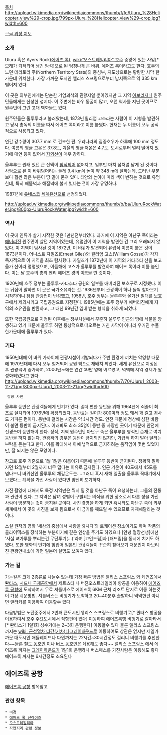 [[목차]]
http://upload.wikimedia.org/wikipedia/commons/thumb/f/fc/Uluru_%28Helicopter_view%29-crop.jpg/799px-Uluru_%28Helicopter_view%29-crop.jpg?width=600

[http://g.co/maps/qmgb9 구글 위성 지도]

=== 소개 ===
Uluru 혹은 Ayers Rock([[에어즈 록]]),
[[wiki:"오스트레일리아" 호주]] 중앙에 있는 사암[* 모래가 퇴적되어 생긴 암석]으로 된 엄청나게 큰 바위. 에어즈 록이라고도 한다. 호주의 노던 테리토리 주(Northern Territory State)의 중심부, 지도상으로는 황량한 사막 한가운데 위치한다. 가장 가까운 도시인 앨리스 스프링으로부터 남서쪽으로 약 335 km 떨어져 있다.

이 곳은 외부인에게는 단순한 기암괴석의 관광지일 뿐이겠지만 그 지역 [[아보리지니]] 원주민들에게는 신성한 성지다. 이 주변에는 바위 동굴이 많고, 오랜 역사를 지닌 곳이므로 원주민이 그린 고대 벽화들도 있다.

원주민들은 울루루라고 불러왔는데, 1873년 윌리엄 고스라는 사람이 이 지형을 발견하고 당시 총독의 이름을 따서 에어즈 록이라고 이름 붙였다. 현재는 두 이름이 모두 공식적으로 사용되고 있다.

연간 강수량이 307.7 mm 로 건조한 편. 우리나라의 집중호우가 하루에 100 mm 정도다. 여름의 평균 고온은 37.8도, 겨울의 평균 저온은 4.7도. 도시로부터 멀리 떨어져 있기에 매연 등이 없어서 [[자외선]]이 매우 강하다. 

울루루는 원래 있던 큰 산맥이 [[침식]]되어 없어지고, 일부만 마치 섬처럼 남게 된 것이다. 사암으로 된 이 바위덩어리는 둘레 9.4 km에 높이 약 348 m에 달하는데, 드러난 부분보다 훨씬 많은 부분이 땅 밑에 묻혀 있다. 태양의 높이에 따라 색이 변하는 것으로 유명한데, 특히 해뜰녘과 해질녘에 붉게 빛나는 것이 가장 유명하다.

1987년에 [[유네스코]] [[세계유산]]으로 선정되었다.

http://upload.wikimedia.org/wikipedia/commons/thumb/b/ba/UluruRockWater.jpg/800px-UluruRockWater.jpg?width=600


=== 역사 ===
이 곳에 인류가 살기 시작한 것은 1만년전부터였다. 과거에 이 지역은 아난구 족이라는 [[애버리진]] 원주민이 살던 지역이었는데, 유럽인이 이 지역을 발견한 건 그리 오래되지 않았다. 이 지역이 탐사된 것이 1872년, 이 바위가 발견되어 유럽식 이름이 붙은 것이 1873년이다. 어니스트 자일즈(Ernest Giles)와 윌리엄 고스(William Gosse)가 각자 독자적으로 이 지역을 최초 탐사했다. 자일즈가 1872년에 이 지역의 카타추타 산을 보고 올가 산이라 명명했으며, 이듬해에 고스가 울루루를 발견하여 에어즈 록이라 이름 붙인다. 이는 남 호주의 총리 헨리 에어즈 경의 이름을 딴 것이다.

1920년에 호주 정부는 울루루-카타추타 공원의 일부를 애버리진 보호구로 지정했다. 이는 뒤집어 말하면 이 곳은 국가소유라는 것. 1936년부터 관광객이 하나 둘씩 찾아오기 시작하더니 점점 관광업이 번성했고, 1958년, 호주 정부는 울루루와 올가산 일대를 보호구에서 제외시키고 국립공원으로 지정한다. 1985년에는 호주 정부가 애버리진에게 지역의 소유권을 반환하고, 그 대신 99년간 임대 받는 형식을 취하게 되었다. 

또한 국립공원으로 지정된 이후에는 정부차원에서 꾸준히 울루루 인근의 땅에 식물을 양생하고 있기 때문에 울루루 하면 통상적으로 떠오르는 거친 사막이 아니라 우거진 수풀 한가운데에 울루루가 있다.


=== 기타 ===
1950년대에 이 바위 가까이에 관광시설이 개발되다가 주변 환경에 끼치는 악영향 때문에 1970년대에 다시 모두 철거되어 공원 밖으로 재배치 되었다. 세계 유산으로 지정된 후 관광객이 증가하여, 2000년도에는 연간 40만 명에 이르렀고, 덕택에 지역 경제가 활성화되었다고 한다.
http://upload.wikimedia.org/wikipedia/commons/thumb/7/70/Uluru1_2003-11-21.jpg/800px-Uluru1_2003-11-21.jpg?width=500
  항공 사진

울루루 등반은 관광객들에게 인기가 있다. 좀더 편한 등반을 위해 1964년에 쇠줄이 최초로 설치되어 1976년에 확장되었다. 등반로는 길이가 800미터 정도 돼서 꽤 길고 경사도 가파른 편이다. 등반에 걸리는 시간은 약 2시간 정도. 안전 때문에 정상에 심한 바람이 불면 등반이 금지된다. 이래뵈도 최소 35명이 등반 중 사망한 곳이기 때문에 안전에 신경쓰며 등반해야 한다. 정작, 지역 원주민인 아난구 족은 울루루를 영적인 존재로 여겨 등반을 하지 않는다. 관광객의 경우은 등반이 금지되진 않지만, 가급적 하지 말아 달라는 부탁을 듣는다고 한다. 이를 확대해서 아예 법적으로 금지하려는 움직임이 몇번 있었지만, 잘 되지는 않은 모양이다.

참고로 호주 기준으로 1월 1일은 여름이기 때문에 울루루 등반이 금지된다. 정확히 말하자면 12월부터 2월까지 너무 덥다는 이유로 금지된다. 인근 기온이 40도에서 45도를 넘나드니 바위산인 울루루의 체감온도는....그러니 혹시 새해 일출을 울루루 꼭대기에서 보겠다는 계획을 가진 사람이 있다면 얌전히 포기하자.

사진 촬영에 대해서도 특정 지역만은 찍지 말 것을 아난구 족이 요청하는데, 그들의 전통과 관련이 있다. 그 지역은 남녀 성별이 구별되는 의식을 위한 장소로서 다른 성을 가진 사람이 방문하는 것이 금지된 곳이다. 사진 촬영을 하게 되면 혹시라도 아난구 족이 외부 세계에서 이 곳의 사진을 보게 됨으로서  이 금기를 깨뜨릴 수 있으므로 자제해달라는 것이다.

소설 원작의 영화 ‘세상의 중심에서 사랑을 외치다’의 로케이션 장소이기도 하며 작품의 클라이맥스를 장식하는 부분이기에 깊은 인상을 주기도 하였으나 [안녕 절망선생]에선 '사실 뼈가루를 뿌리는건 무단투기(...)'라며 [고인드립]과 [패드립]을 동시에 치기도 하였다. 또한 영화의 인기에 힘입어 일본인 관광객들이 꾸준히 찾아오기 때문인지 아보리진 관광안내소에 가면 일본어 설명도 쓰여져 있다.


=== 가는 길 ===
가는길은 크게 2종류로 나눌수 있는데 가장 빠른 방법은 엘리스 스프링스 와 케언즈에서 [[콴타스]], [[시드니 국제공항]]에서 제트스타 나 버진오스트레일리아 항공을 이용하여 [[에어즈록 공항]]에 도착하여서 무료 셔틀버스로 에어즈록 6KM 근처 리조트 단지로 이동 하는것이 가장 쉬운방법. 셔틀버스는 비행기가 도착하고 20~40분후 출발하니 넉넉한편 아니면 랜터카를 이용하여 이동할수 있다

다음방법은 노던준주에서 2번째 큰도시인 앨리스 스프링스로 비행기로[* 콴타스 항공을 이용하여서 호주 주요도시에서 직항편이 있다] 이동하여 에어즈록행 비행기로 갈아타서[* 콴타스가 1일1회 성수기에는 2~3회 운행한다] 이동할수 있다 물론 앨리스 스프링스까지는 [[wiki: 근성열차 더간(기차)]]나[[그레이하운드]]로 이동하여도 상관은 없지만 제일가까운 대도시인 애들레이드나 다윈까지는 22시간~30시간정도 걸리니 비행기를 추천한다~~물론 [[철도 동호인]] 이나 [[버스 동호인]]은 이용해도 좋다~~ 앨리스 스프링스 에서 에어즈록 까지는 [[그레이하운드]]가 1일1회 운행하니 버스패스를 가진사람은 이용해도 좋다 에어즈록 까지는 6시간정도 소요된다  


== 에어즈록 공항 ==
[[에어즈록 공항]] 항목참고
  
=== 관련 항목 ===
 * [[비경]]
 * [[에어즈 록 선라이즈]]
 * [[오스트레일리아]]
 * [[자연지리 관련 정보]]
